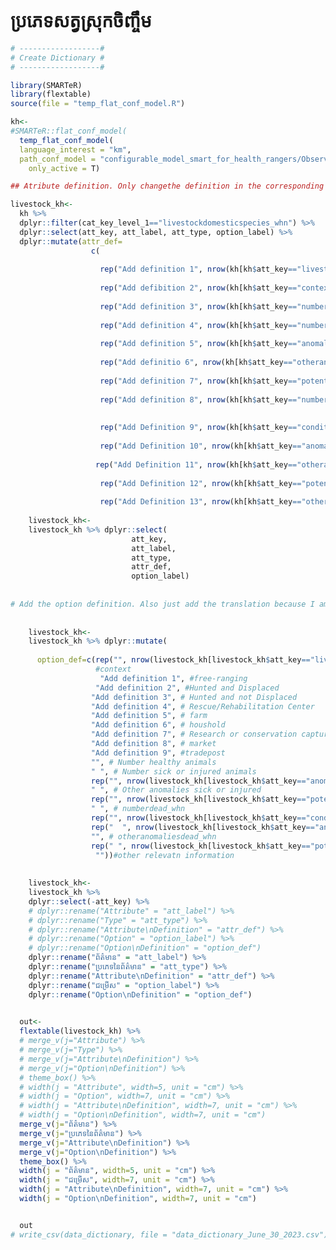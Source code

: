 # ប្រភេទសត្វស្រុកចិញ្ចឹម {.unnumbered}

```r

# ------------------#
# Create Dictionary #
# ------------------#

library(SMARTeR)
library(flextable)
source(file = "temp_flat_conf_model.R")

kh<-
#SMARTeR::flat_conf_model(
  temp_flat_conf_model(  
  language_interest = "km",
  path_conf_model = "configurable_model_smart_for_health_rangers/Observations_Specimens_Final_conf_model_smart_for_health_rangers.xml",
    only_active = T)

## Atribute definition. Only changethe definition in the corresponding language because I am using the keys to subset the specific componenets.

livestock_kh<-  
  kh %>% 
  dplyr::filter(cat_key_level_1=="livestockdomesticspecies_whn") %>% 
  dplyr::select(att_key, att_label, att_type, option_label) %>% 
  dplyr::mutate(attr_def=
                  c(
                    
                    rep("Add definition 1", nrow(kh[kh$att_key=="livestockdomesticspecies_whn" & kh$cat_key_level_1=="livestockdomesticspecies_whn",])),
                    
                    rep("Add defibition 2", nrow(kh[kh$att_key=="context_whn" & kh$cat_key_level_1=="livestockdomesticspecies_whn",])),
                    
                    rep("Add definition 3", nrow(kh[kh$att_key=="numberhealthy_whn" & kh$cat_key_level_1=="livestockdomesticspecies_whn",])),
                    
                    rep("Add definition 4", nrow(kh[kh$att_key=="numbersickorinjured_whn" & kh$cat_key_level_1=="livestockdomesticspecies_whn",])),
                    
                    rep("Add definition 5", nrow(kh[kh$att_key=="anomaliesinsickorinjuredanimals_whn" & kh$cat_key_level_1=="livestockdomesticspecies_whn",])),
                    
                    rep("Add definitio 6", nrow(kh[kh$att_key=="otheranomaliessickorinjured_whn" & kh$cat_key_level_1=="livestockdomesticspecies_whn",])),
                    
                    rep("Add definition 7", nrow(kh[kh$att_key=="potentialcausediseaseorinjury_whn" & kh$cat_key_level_1=="livestockdomesticspecies_whn",])),
                    
                    rep("Add definition 8", nrow(kh[kh$att_key=="numberdead_whn" & kh$cat_key_level_1=="livestockdomesticspecies_whn",])),
                    
                    
                    rep("Add Definition 9", nrow(kh[kh$att_key=="conditiondeadanimals_whn" & kh$cat_key_level_1=="livestockdomesticspecies_whn",])),
                    
                    rep("Add Definition 10", nrow(kh[kh$att_key=="anomaliesindeadanimals_whn" & kh$cat_key_level_1=="livestockdomesticspecies_whn",])),
                    
                   rep("Add Definition 11", nrow(kh[kh$att_key=="otheranomaliesdead_whn" & kh$cat_key_level_1=="livestockdomesticspecies_whn",])),
                    
                    rep("Add Definition 12", nrow(kh[kh$att_key=="potentialcausedeath_whn" & kh$cat_key_level_1=="livestockdomesticspecies_whn",])),
                    
                    rep("Add Definition 13", nrow(kh[kh$att_key=="otherrelevantinformation_whn" & kh$cat_key_level_1=="livestockdomesticspecies_whn",])))) 
  
    livestock_kh<-
    livestock_kh %>% dplyr::select(
                           att_key,
                           att_label,
                           att_type,
                           attr_def, 
                           option_label)
    
    
# Add the option definition. Also just add the translation because I am using the keys to get to specific components.    
    
    
    livestock_kh<-
    livestock_kh %>% dplyr::mutate(
      
      option_def=c(rep("", nrow(livestock_kh[livestock_kh$att_key=="livestockdomesticspecies_whn",])),  # Species
                   #context
                    "Add definition 1", #free-ranging
                   "Add definition 2", #Hunted and Displaced          
                  "Add definition 3", # Hunted and not Displaced  
                  "Add definition 4", # Rescue/Rehabilitation Center
                  "Add definition 5", # farm
                  "Add definition 6", # houshold
                  "Add definition 7", # Research or conservation capture
                  "Add definition 8", # market
                  "Add definition 9", #tradepost
                  "", # Number healthy animals
                  " ", # Number sick or injured animals
                  rep("", nrow(livestock_kh[livestock_kh$att_key=="anomaliesinsickorinjuredanimals_whn",])), #Anomalies in Sick or Injured Animals
                  " ", # Other anomalies sick or injured     
                  rep("", nrow(livestock_kh[livestock_kh$att_key=="potentialcausediseaseorinjury_whn",])),    
                  " ", # numberdead_whn     
                  rep("", nrow(livestock_kh[livestock_kh$att_key=="conditiondeadanimals_whn",])), # conditiondeadanimals_whn     
                  rep("  ", nrow(livestock_kh[livestock_kh$att_key=="anomaliesindeadanimals_whn",])), #Anomalies in Dead Animals
                  "", # otheranomaliesdead_whn     
                  rep(" ", nrow(livestock_kh[livestock_kh$att_key=="potentialcausedeath_whn",])), # potentialcausedeath_whn
                   ""))#other relevatn information
                  
                  
    livestock_kh<-
    livestock_kh %>% 
    dplyr::select(-att_key) %>% 
    # dplyr::rename("Attribute" = "att_label") %>% 
    # dplyr::rename("Type" = "att_type") %>% 
    # dplyr::rename("Attribute\nDefinition" = "attr_def") %>% 
    # dplyr::rename("Option" = "option_label") %>% 
    # dplyr::rename("Option\nDefinition" = "option_def") 
    dplyr::rename("ព័ត៌មាន" = "att_label") %>% 
    dplyr::rename("ប្រភេទនៃព័ត៌មាន" = "att_type") %>% 
    dplyr::rename("Attribute\nDefinition" = "attr_def") %>% 
    dplyr::rename("ជម្រើស" = "option_label") %>% 
    dplyr::rename("Option\nDefinition" = "option_def") 

  
  out<-  
  flextable(livestock_kh) %>% 
  # merge_v(j="Attribute") %>% 
  # merge_v(j="Type") %>% 
  # merge_v(j="Attribute\nDefinition") %>% 
  # merge_v(j="Option\nDefinition") %>%
  # theme_box() %>% 
  # width(j = "Attribute", width=5, unit = "cm") %>% 
  # width(j = "Option", width=7, unit = "cm") %>% 
  # width(j = "Attribute\nDefinition", width=7, unit = "cm") %>% 
  # width(j = "Option\nDefinition", width=7, unit = "cm")
  merge_v(j="ព័ត៌មាន") %>% 
  merge_v(j="ប្រភេទនៃព័ត៌មាន") %>% 
  merge_v(j="Attribute\nDefinition") %>% 
  merge_v(j="Option\nDefinition") %>% 
  theme_box() %>% 
  width(j = "ព័ត៌មាន", width=5, unit = "cm") %>% 
  width(j = "ជម្រើស", width=7, unit = "cm") %>% 
  width(j = "Attribute\nDefinition", width=7, unit = "cm") %>% 
  width(j = "Option\nDefinition", width=7, unit = "cm")


  out
# write_csv(data_dictionary, file = "data_dictionary_June_30_2023.csv")

```


